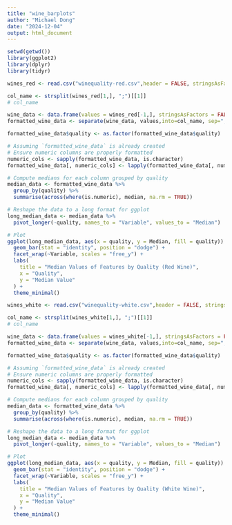 ```yaml
---
title: "wine_barplots"
author: "Michael Dong"
date: "2024-12-04"
output: html_document
---
```


```r
setwd(getwd())
library(ggplot2)
library(dplyr)
library(tidyr)

wines_red <- read.csv("winequality-red.csv",header = FALSE, stringsAsFactors = FALSE)

col_name <- strsplit(wines_red[1,], ";")[[1]]
# col_name

wine_data <- data.frame(values = wines_red[-1,], stringsAsFactors = FALSE)
formatted_wine_data <- separate(wine_data, values,into=col_name, sep=";")

formatted_wine_data$quality <- as.factor(formatted_wine_data$quality)

# Assuming `formatted_wine_data` is already created
# Ensure numeric columns are properly formatted
numeric_cols <- sapply(formatted_wine_data, is.character)
formatted_wine_data[, numeric_cols] <- lapply(formatted_wine_data[, numeric_cols], as.numeric)

# Compute medians for each column grouped by quality
median_data <- formatted_wine_data %>%
  group_by(quality) %>%
  summarise(across(where(is.numeric), median, na.rm = TRUE))

# Reshape the data to a long format for ggplot
long_median_data <- median_data %>%
  pivot_longer(-quality, names_to = "Variable", values_to = "Median")

# Plot
ggplot(long_median_data, aes(x = quality, y = Median, fill = quality)) +
  geom_bar(stat = "identity", position = "dodge") +
  facet_wrap(~Variable, scales = "free_y") +
  labs(
    title = "Median Values of Features by Quality (Red Wine)",
    x = "Quality",
    y = "Median Value"
  ) +
  theme_minimal()

```


```r
wines_white <- read.csv("winequality-white.csv",header = FALSE, stringsAsFactors = FALSE)

col_name <- strsplit(wines_white[1,], ";")[[1]]
# col_name

wine_data <- data.frame(values = wines_white[-1,], stringsAsFactors = FALSE)
formatted_wine_data <- separate(wine_data, values,into=col_name, sep=";")

formatted_wine_data$quality <- as.factor(formatted_wine_data$quality)

# Assuming `formatted_wine_data` is already created
# Ensure numeric columns are properly formatted
numeric_cols <- sapply(formatted_wine_data, is.character)
formatted_wine_data[, numeric_cols] <- lapply(formatted_wine_data[, numeric_cols], as.numeric)

# Compute medians for each column grouped by quality
median_data <- formatted_wine_data %>%
  group_by(quality) %>%
  summarise(across(where(is.numeric), median, na.rm = TRUE))

# Reshape the data to a long format for ggplot
long_median_data <- median_data %>%
  pivot_longer(-quality, names_to = "Variable", values_to = "Median")

# Plot
ggplot(long_median_data, aes(x = quality, y = Median, fill = quality)) +
  geom_bar(stat = "identity", position = "dodge") +
  facet_wrap(~Variable, scales = "free_y") +
  labs(
    title = "Median Values of Features by Quality (White Wine)",
    x = "Quality",
    y = "Median Value"
  ) +
  theme_minimal()
```